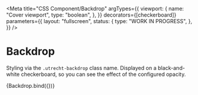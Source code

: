 <!-- @license CC0-1.0 -->


<Meta
  title="CSS Component/Backdrop"
  argTypes={{
    viewport: {
      name: "Cover viewport",
      type: "boolean",
    },
  }}
  decorators={[checkerboard]}
  parameters={{
    layout: "fullscreen",
    status: {
      type: "WORK IN PROGRESS",
    },
  }}
/>

# Backdrop

Styling via the `.utrecht-backdrop` class name. Displayed on a black-and-white checkerboard, so you can see the effect of the configured opacity.

<Canvas>
  <Story name="Backdrop" args={{ ...defaultArgs }}>
    {Backdrop.bind({})}
  </Story>
</Canvas>

<ArgsTable story="Backdrop" />
